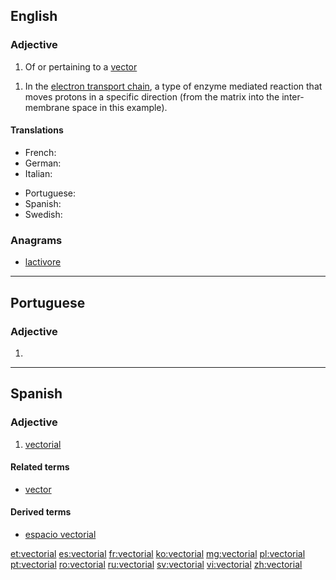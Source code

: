 ==English==

===Adjective===
{{en-adj}}

# {{context|mathematics|lang=en}} Of or pertaining to a [[vector]]

# {{context|biochemistry|lang=en}} In the [[electron transport chain]], a type of enzyme mediated reaction that moves protons in a specific direction (from the matrix into the inter-membrane space in this example). 

====Translations====
{{trans-top|of or pertaining to a vector}}
* French: {{t+|fr|vectoriel}}
* German: {{t|de|vektoriell}}
* Italian: {{t|it|vettoriale}}
{{trans-mid}}
* Portuguese: {{t+|pt|vectorial}}
* Spanish: {{t+|es|vectorial}}
* Swedish: {{t|sv|vektoriell}}
{{trans-bottom}}

===Anagrams===
* [[lactivore#English|lactivore]]

----

==Portuguese==

===Adjective===
{{pt-adj|vectoria|l}}

# {{superseded spelling of|vetorial|lang=pt}}

----

==Spanish==

===Adjective===
{{es-adj|pl=vectoriales}}

# {{context|mathematics|lang=es}} [[#English|vectorial]]

====Related terms====
* [[vector]]

====Derived terms====
* [[espacio vectorial]]

[[et:vectorial]]
[[es:vectorial]]
[[fr:vectorial]]
[[ko:vectorial]]
[[mg:vectorial]]
[[pl:vectorial]]
[[pt:vectorial]]
[[ro:vectorial]]
[[ru:vectorial]]
[[sv:vectorial]]
[[vi:vectorial]]
[[zh:vectorial]]
